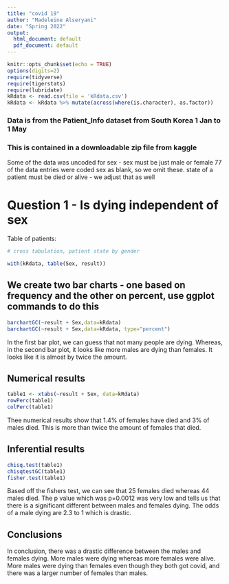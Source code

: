 ```yaml
---
title: "covid 19"
author: "Madeleine Alseryani"
date: "Spring 2022"
output:
  html_document: default
  pdf_document: default
---
```


```r
knitr::opts_chunk$set(echo = TRUE)
options(digits=2)
require(tidyverse)
require(tigerstats)
require(lubridate)
kRdata <- read.csv(file = 'kRdata.csv')
kRdata <- kRdata %>% mutate(across(where(is.character), as.factor))
```


### Data is from the Patient_Info dataset from South Korea 1 Jan to 1 May 
### This is contained in a downloadable zip file from kaggle

Some of the data was uncoded for sex - sex must be just male or female
77 of the data entries were coded sex  as blank, so we omit these.
state of a patient must be died or alive - we adjust that as well   
  
# Question 1 - Is dying independent of sex




Table of patients:
```r

# cross tabulation, patient state by gender

with(kRdata, table(Sex, result))

```

## We create two bar charts - one based on frequency and the other on percent, use ggplot commands to do this

```r
barchartGC(~result + Sex,data=kRdata)
barchartGC(~result + Sex,data=kRdata, type="percent")

```
  

In the first bar plot, we can guess that not many people are dying. Whereas, in the second bar plot, it looks like more males are dying than females. It looks like it is almost by twice the amount. 



  
## Numerical results

```r
table1 <- xtabs(~result + Sex, data=kRdata)
rowPerc(table1)
colPerc(table1)
```

Thee numerical results show that 1.4% of females have died and 3% of males died. This is more than twice the amount of females that died.

## Inferential results 

```r
chisq.test(table1)
chisqtestGC(table1)
fisher.test(table1)
```
 Based off the fishers test, we can see that 25 females died whereas 44 males died. The p value which was p=0.0012 was very low and tells us that there is a significant different between males and females dying. The odds of a male dying are 2.3 to 1 which is drastic. 

## Conclusions

In conclusion, there was a drastic difference between the males and females dying. More males were dying whereas more females were alive. More males were dying than females even though they both got covid, and there was a larger number of females than males. 